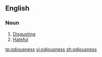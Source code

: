 ==English==

===Noun===
{{en-noun|odiousnesses}}

# [[disgusting|Disgusting]]
# [[hateful|Hateful]]

[[te:odiousness]]
[[vi:odiousness]]
[[zh:odiousness]]